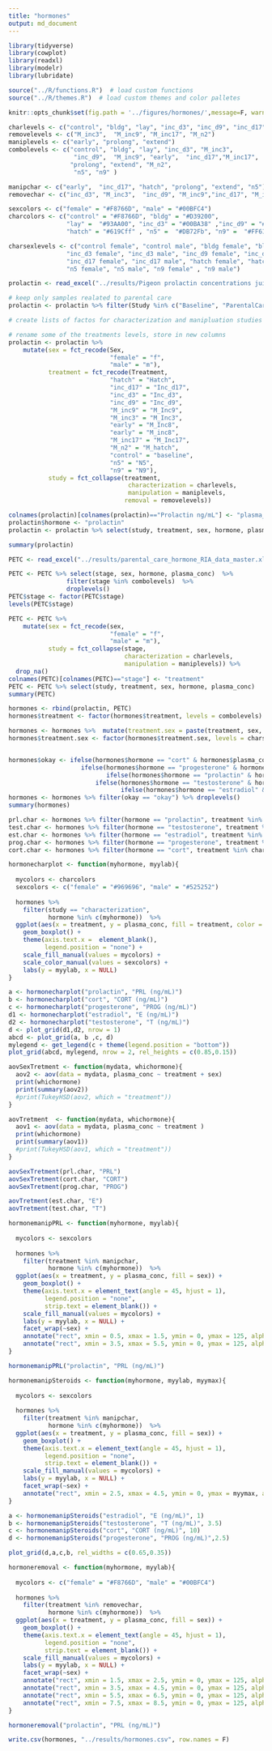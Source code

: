 ```yaml
---
title: "hormones"
output: md_document
---
```


```r
library(tidyverse)
library(cowplot)
library(readxl)
library(modelr)
library(lubridate)

source("../R/functions.R")  # load custom functions 
source("../R/themes.R")  # load custom themes and color palletes

knitr::opts_chunk$set(fig.path = '../figures/hormones/',message=F, warning=FALSE)
```

```r
charlevels <- c("control", "bldg", "lay", "inc_d3", "inc_d9", "inc_d17", "hatch", "n5", "n9" )
removelevels <- c("M_inc3",  "M_inc9", "M_inc17", "M_n2")
maniplevels <- c("early", "prolong", "extend")
combolevels <- c("control", "bldg", "lay", "inc_d3", "M_inc3",
                  "inc_d9",  "M_inc9", "early",  "inc_d17","M_inc17",  "hatch",
                 "prolong", "extend", "M_n2",
                  "n5", "n9" )

manipchar <- c("early",  "inc_d17", "hatch", "prolong", "extend", "n5")
removechar <- c("inc_d3", "M_inc3",  "inc_d9", "M_inc9","inc_d17", "M_inc17","hatch", "M_n2")

sexcolors <- c("female" = "#F8766D", "male" = "#00BFC4")
charcolors <- c("control" = "#F8766D", "bldg" = "#D39200",
                "lay" =  "#93AA00", "inc_d3" = "#00BA38" ,"inc_d9" = "#00C19F" , "inc_d17" =  "#00B9E3", 
                "hatch" = "#619Cff" , "n5" =  "#DB72Fb", "n9" =  "#FF61C3")

charsexlevels <- c("control female", "control male", "bldg female", "bldg male",  "lay female", "lay male",
                "inc_d3 female", "inc_d3 male", "inc_d9 female", "inc_d9 male",
                "inc_d17 female", "inc_d17 male", "hatch female", "hatch male", 
                "n5 female", "n5 male", "n9 female" , "n9 male")


```

```r
prolactin <- read_excel("../results/Pigeon prolactin concentrations juil 2018.xlsx", sheet = 1)

# keep only samples realated to parental care
prolactin <- prolactin %>% filter(Study %in% c("Baseline", "ParentalCare"))

# create lists of factos for characterization and manipluation studies

# rename some of the treatments levels, store in new columns
prolactin <- prolactin %>%
    mutate(sex = fct_recode(Sex,
                            "female" = "f",
                            "male" = "m"),
           treatment = fct_recode(Treatment,
                            "hatch" = "Hatch",
                            "inc_d17" = "Inc_d17",
                            "inc_d3" = "Inc_d3",
                            "inc_d9" = "Inc_d9",
                            "M_inc9" = "M_Inc9",
                            "M_inc3" = "M_Inc3",
                            "early" = "M_Inc8",
                            "early" = "M_inc8",
                            "M_inc17" = "M_Inc17",
                            "M_n2" = "M_hatch",
                            "control" = "baseline",
                            "n5" = "N5", 
                            "n9" = "N9"),
           study = fct_collapse(treatment,
                                 characterization = charlevels,
                                 manipulation = maniplevels,
                                removal = removelevels))

colnames(prolactin)[colnames(prolactin)=="Prolactin ng/mL"] <- "plasma_conc"
prolactin$hormone <- "prolactin"
prolactin <- prolactin %>% select(study, treatment, sex, hormone, plasma_conc)   %>% drop_na()

summary(prolactin)
```


```r
PETC <- read_excel("../results/parental_care_hormone_RIA_data_master.xlsx", sheet = 2)

PETC <- PETC %>% select(stage, sex, hormone, plasma_conc)  %>%
                filter(stage %in% combolevels)  %>%
                droplevels()  
PETC$stage <- factor(PETC$stage)
levels(PETC$stage)

PETC <- PETC %>%
    mutate(sex = fct_recode(sex,
                            "female" = "f",
                            "male" = "m"),
           study = fct_collapse(stage,
                                characterization = charlevels,
                                manipulation = maniplevels)) %>% 
  drop_na()
colnames(PETC)[colnames(PETC)=="stage"] <- "treatment"
PETC <- PETC %>% select(study, treatment, sex, hormone, plasma_conc)
summary(PETC)
```


```r
hormones <- rbind(prolactin, PETC)
hormones$treatment <- factor(hormones$treatment, levels = combolevels)

hormones <- hormones %>%  mutate(treatment.sex = paste(treatment, sex, sep = " ")) 
hormones$treatment.sex <- factor(hormones$treatment.sex, levels = charsexlevels)


hormones$okay <- ifelse(hormones$hormone == "cort" & hormones$plasma_conc > 30, "bad",
                    ifelse(hormones$hormone == "progesterone" & hormones$plasma_conc > 5, "bad", 
                           ifelse(hormones$hormone == "prolactin" & hormones$plasma_conc > 150, "bad", 
                        ifelse(hormones$hormone == "testosterone" & hormones$sex == "female", "bad",
                               ifelse(hormones$hormone == "estradiol" & hormones$sex == "male", "bad", "okay")))))
hormones <- hormones %>% filter(okay == "okay") %>% droplevels()
summary(hormones)

prl.char <- hormones %>% filter(hormone == "prolactin", treatment %in% charlevels)   %>%  droplevels()
test.char <- hormones %>% filter(hormone == "testosterone", treatment %in% charlevels)   %>%  droplevels()
est.char <- hormones %>% filter(hormone == "estradiol", treatment %in% charlevels)   %>%  droplevels()
prog.char <- hormones %>% filter(hormone == "progesterone", treatment %in% charlevels)   %>%  droplevels()
cort.char <- hormones %>% filter(hormone == "cort", treatment %in% charlevels)   %>%  droplevels()

```

```r
hormonecharplot <- function(myhormone, myylab){
  
  mycolors <- charcolors
  sexcolors <- c("female" = "#969696", "male" = "#525252")
  
  hormones %>% 
    filter(study == "characterization",
           hormone %in% c(myhormone))  %>% 
  ggplot(aes(x = treatment, y = plasma_conc, fill = treatment, color = sex)) +
    geom_boxplot() + 
    theme(axis.text.x =  element_blank(),
          legend.position = "none") +
    scale_fill_manual(values = mycolors) +
    scale_color_manual(values = sexcolors) +
    labs(y = myylab, x = NULL) 
}

a <- hormonecharplot("prolactin", "PRL (ng/mL)")
b <- hormonecharplot("cort", "CORT (ng/mL)")
c <- hormonecharplot("progesterone", "PROG (ng/mL)") 
d1 <- hormonecharplot("estradiol", "E (ng/mL)")
d2 <- hormonecharplot("testosterone", "T (ng/mL)")
d <- plot_grid(d1,d2, nrow = 1)
abcd <- plot_grid(a, b ,c, d)
mylegend <- get_legend(c + theme(legend.position = "bottom"))
plot_grid(abcd, mylegend, nrow = 2, rel_heights = c(0.85,0.15))
```

```r
aovSexTretment <- function(mydata, whichormone){
  aov2 <- aov(data = mydata, plasma_conc ~ treatment + sex)
  print(whichormone)
  print(summary(aov2))
  #print(TukeyHSD(aov2, which = "treatment"))
}

aovTretment  <- function(mydata, whichormone){
  aov1 <- aov(data = mydata, plasma_conc ~ treatment )
  print(whichormone)
  print(summary(aov1))
  #print(TukeyHSD(aov1, which = "treatment"))
}

aovSexTretment(prl.char, "PRL")
aovSexTretment(cort.char, "CORT")
aovSexTretment(prog.char, "PROG")

aovTretment(est.char, "E")
aovTretment(test.char, "T")
```


```r
hormonemanipPRL <- function(myhormone, myylab){
  
  mycolors <- sexcolors
  
  hormones %>% 
    filter(treatment %in% manipchar,
           hormone %in% c(myhormone))  %>% 
  ggplot(aes(x = treatment, y = plasma_conc, fill = sex)) +
    geom_boxplot() + 
    theme(axis.text.x = element_text(angle = 45, hjust = 1),
          legend.position = "none",
          strip.text = element_blank()) +
    scale_fill_manual(values = mycolors) +
    labs(y = myylab, x = NULL) +
    facet_wrap(~sex) +
    annotate("rect", xmin = 0.5, xmax = 1.5, ymin = 0, ymax = 125, alpha = .2) +
    annotate("rect", xmin = 3.5, xmax = 5.5, ymin = 0, ymax = 125, alpha = .2) 
}

hormonemanipPRL("prolactin", "PRL (ng/mL)")

hormonemanipSteroids <- function(myhormone, myylab, myymax){
  
  mycolors <- sexcolors
  
  hormones %>% 
    filter(treatment %in% manipchar,
           hormone %in% c(myhormone))  %>% 
  ggplot(aes(x = treatment, y = plasma_conc, fill = sex)) +
    geom_boxplot() + 
    theme(axis.text.x = element_text(angle = 45, hjust = 1),
          legend.position = "none",
          strip.text = element_blank()) +
    scale_fill_manual(values = mycolors) +
    labs(y = myylab, x = NULL) +
    facet_wrap(~sex) +
    annotate("rect", xmin = 2.5, xmax = 4.5, ymin = 0, ymax = myymax, alpha = .2)
}

a <- hormonemanipSteroids("estradiol", "E (ng/mL)", 1)
b <- hormonemanipSteroids("testosterone", "T (ng/mL)", 3.5)
c <- hormonemanipSteroids("cort", "CORT (ng/mL)", 10)
d <- hormonemanipSteroids("progesterone", "PROG (ng/mL)",2.5)

plot_grid(d,a,c,b, rel_widths = c(0.65,0.35))
```
```r
hormoneremoval <- function(myhormone, myylab){
  
  mycolors <- c("female" = "#F8766D", "male" = "#00BFC4")
  
  hormones %>% 
    filter(treatment %in% removechar,
           hormone %in% c(myhormone))  %>% 
  ggplot(aes(x = treatment, y = plasma_conc, fill = sex)) +
    geom_boxplot() + 
    theme(axis.text.x = element_text(angle = 45, hjust = 1),
          legend.position = "none",
          strip.text = element_blank()) +
    scale_fill_manual(values = mycolors) +
    labs(y = myylab, x = NULL) +
    facet_wrap(~sex) +
    annotate("rect", xmin = 1.5, xmax = 2.5, ymin = 0, ymax = 125, alpha = .2) +
    annotate("rect", xmin = 3.5, xmax = 4.5, ymin = 0, ymax = 125, alpha = .2) +
    annotate("rect", xmin = 5.5, xmax = 6.5, ymin = 0, ymax = 125, alpha = .2) + 
    annotate("rect", xmin = 7.5, xmax = 8.5, ymin = 0, ymax = 125, alpha = .2) 
}

hormoneremoval("prolactin", "PRL (ng/mL)")
```

```r
write.csv(hormones, "../results/hormones.csv", row.names = F)
```